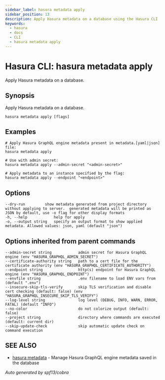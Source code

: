 ```yaml
---
sidebar_label: hasura metadata apply
sidebar_position: 13
description: Apply Hasura metadata on a database using the Hasura CLI
keywords:
  - hasura
  - docs
  - CLI
  - hasura metadata apply
---
```


# Hasura CLI: hasura metadata apply

Apply Hasura metadata on a database.

## Synopsis

Apply Hasura metadata on a database.

    hasura metadata apply [flags]

## Examples

    # Apply Hasura GraphQL engine metadata present in metadata.[yaml|json] file:
    hasura metadata apply

    # Use with admin secret:
    hasura metadata apply --admin-secret "<admin-secret>"

    # Apply metadata to an instance specified by the flag:
    hasura metadata apply --endpoint "<endpoint>"

## Options

    --dry-run         show metadata generated from project directory without applying to server.  generated metadata will be printed as JSON by default, use -o flag for other display formats
    -h, --help            help for apply
    -o, --output string   specify an output format to show applied metadata. Allowed values: json, yaml (default "json")

## Options inherited from parent commands

    --admin-secret string            admin secret for Hasura GraphQL engine (env "HASURA_GRAPHQL_ADMIN_SECRET")
    --certificate-authority string   path to a cert file for the certificate authority (env "HASURA_GRAPHQL_CERTIFICATE_AUTHORITY")
    --endpoint string                http(s) endpoint for Hasura GraphQL engine (env "HASURA_GRAPHQL_ENDPOINT")
    --envfile string                 .env filename to load ENV vars from (default ".env")
    --insecure-skip-tls-verify       skip TLS verification and disable cert checking (default: false) (env "HASURA_GRAPHQL_INSECURE_SKIP_TLS_VERIFY")
    --log-level string               log level (DEBUG, INFO, WARN, ERROR, FATAL) (default "INFO")
    --no-color                       do not colorize output (default: false)
    --project string                 directory where commands are executed (default: current dir)
    --skip-update-check              skip automatic update check on command execution

## SEE ALSO

- [hasura metadata](/graphql/core/hasura-cli/hasura_metadata) - Manage Hasura GraphQL engine metadata saved in the database

_Auto generated by spf13/cobra_
